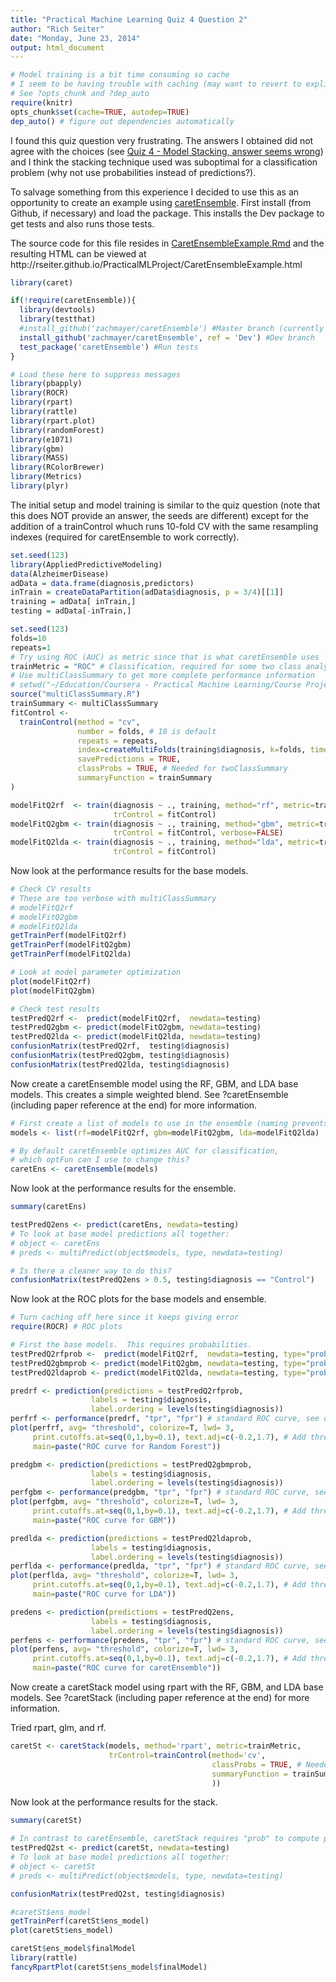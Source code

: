 ```yaml
---
title: "Practical Machine Learning Quiz 4 Question 2"
author: "Rich Seiter"
date: "Monday, June 23, 2014"
output: html_document
---
```


```r
# Model training is a bit time consuming so cache
# I seem to be having trouble with caching (may want to revert to explicit dependencies)
# See ?opts_chunk and ?dep_auto
require(knitr)
opts_chunk$set(cache=TRUE, autodep=TRUE)
dep_auto() # figure out dependencies automatically
```

I found this quiz question very frustrating.  The answers I obtained did not agree with the choices (see [Quiz 4 - Model Stacking, answer seems wrong](https://class.coursera.org/predmachlearn-002/forum/thread?thread_id=137)) and I think the stacking technique used was suboptimal for a classification problem (why not use probabilities instead of predictions?).

To salvage something from this experience I decided to use this as an opportunity to create an example using [caretEnsemble](https://github.com/zachmayer/caretEnsemble).  First install (from Github, if necessary) and load the package.  This installs the Dev package to get tests and also runs those tests.

The source code for this file resides in [CaretEnsembleExample.Rmd](https://github.com/rseiter/PracticalMLProject/blob/master/CaretEnsembleExample.Rmd) and the resulting HTML can be viewed at http://rseiter.github.io/PracticalMLProject/CaretEnsembleExample.html

```r
library(caret)

if(!require(caretEnsemble)){
  library(devtools)
  library(testthat)
  #install_github('zachmayer/caretEnsemble') #Master branch (currently has no tests)
  install_github('zachmayer/caretEnsemble', ref = 'Dev') #Dev branch
  test_package('caretEnsemble') #Run tests
}
```

```r
# Load these here to suppress messages
library(pbapply)
library(ROCR)
library(rpart)
library(rattle)
library(rpart.plot)
library(randomForest)
library(e1071)
library(gbm)
library(MASS)
library(RColorBrewer)
library(Metrics)
library(plyr)
```

The initial setup and model training is similar to the quiz question (note that this does NOT provide an answer, the seeds are different) except for the addition of a trainControl whuch runs 10-fold CV with the same resampling indexes (required for caretEnsemble to work correctly).

```r
set.seed(123)
library(AppliedPredictiveModeling)
data(AlzheimerDisease)
adData = data.frame(diagnosis,predictors)
inTrain = createDataPartition(adData$diagnosis, p = 3/4)[[1]]
training = adData[ inTrain,]
testing = adData[-inTrain,]

set.seed(123)
folds=10
repeats=1
# Try using ROC (AUC) as metric since that is what caretEnsemble uses
trainMetric = "ROC" # Classification, required for some two class analyses
# Use multiClassSummary to get more complete performance information
# setwd("~/Education/Coursera - Practical Machine Learning/Course Project/PracticalMLProject")
source("multiClassSummary.R")
trainSummary <- multiClassSummary
fitControl <-
  trainControl(method = "cv",
               number = folds, # 10 is default
               repeats = repeats,
               index=createMultiFolds(training$diagnosis, k=folds, times=repeats), # For caretEnsemble, make the resampling indexes all the same.
               savePredictions = TRUE,
               classProbs = TRUE, # Needed for twoClassSummary
               summaryFunction = trainSummary
)

modelFitQ2rf  <- train(diagnosis ~ ., training, method="rf", metric=trainMetric,
                       trControl = fitControl)
modelFitQ2gbm <- train(diagnosis ~ ., training, method="gbm", metric=trainMetric,
                       trControl = fitControl, verbose=FALSE)
modelFitQ2lda <- train(diagnosis ~ ., training, method="lda", metric=trainMetric,
                       trControl = fitControl)
```

Now look at the performance results for the base models.

```r
# Check CV results
# These are too verbose with multiClassSummary
# modelFitQ2rf
# modelFitQ2gbm
# modelFitQ2lda
getTrainPerf(modelFitQ2rf)
getTrainPerf(modelFitQ2gbm)
getTrainPerf(modelFitQ2lda)

# Look at model parameter optimization
plot(modelFitQ2rf)
plot(modelFitQ2gbm)

# Check test results
testPredQ2rf <-  predict(modelFitQ2rf,  newdata=testing)
testPredQ2gbm <- predict(modelFitQ2gbm, newdata=testing)
testPredQ2lda <- predict(modelFitQ2lda, newdata=testing)
confusionMatrix(testPredQ2rf,  testing$diagnosis)
confusionMatrix(testPredQ2gbm, testing$diagnosis)
confusionMatrix(testPredQ2lda, testing$diagnosis)
```

Now create a caretEnsemble model using the RF, GBM, and LDA base models.  This creates a simple weighted blend.  See ?caretEnsemble (including paper reference at the end) for more information.

```r
# First create a list of models to use in the ensemble (naming prevents later errors)
models <- list(rf=modelFitQ2rf, gbm=modelFitQ2gbm, lda=modelFitQ2lda)

# By default caretEnsemble optimizes AUC for classification,
# which optFun can I use to change this?
caretEns <- caretEnsemble(models)
```

Now look at the performance results for the ensemble.

```r
summary(caretEns)

testPredQ2ens <- predict(caretEns, newdata=testing)
# To look at base model predictions all together:
# object <- caretEns
# preds <- multiPredict(object$models, type, newdata=testing)

# Is there a cleaner way to do this?
confusionMatrix(testPredQ2ens > 0.5, testing$diagnosis == "Control")
```

Now look at the ROC plots for the base models and ensemble.

```r
# Turn caching off here since it keeps giving error
require(ROCR) # ROC plots

# First the base models.  This requires probabilities.
testPredQ2rfprob <-  predict(modelFitQ2rf,  newdata=testing, type="prob")[2]
testPredQ2gbmprob <- predict(modelFitQ2gbm, newdata=testing, type="prob")[2]
testPredQ2ldaprob <- predict(modelFitQ2lda, newdata=testing, type="prob")[2]

predrf <- prediction(predictions = testPredQ2rfprob,
                  labels = testing$diagnosis,
                  label.ordering = levels(testing$diagnosis))
perfrf <- performance(predrf, "tpr", "fpr") # standard ROC curve, see demo for more
plot(perfrf, avg= "threshold", colorize=T, lwd= 3,
     print.cutoffs.at=seq(0,1,by=0.1), text.adj=c(-0.2,1.7), # Add threshold values
     main=paste("ROC curve for Random Forest"))

predgbm <- prediction(predictions = testPredQ2gbmprob,
                  labels = testing$diagnosis,
                  label.ordering = levels(testing$diagnosis))
perfgbm <- performance(predgbm, "tpr", "fpr") # standard ROC curve, see demo for more
plot(perfgbm, avg= "threshold", colorize=T, lwd= 3,
     print.cutoffs.at=seq(0,1,by=0.1), text.adj=c(-0.2,1.7), # Add threshold values
     main=paste("ROC curve for GBM"))

predlda <- prediction(predictions = testPredQ2ldaprob,
                  labels = testing$diagnosis,
                  label.ordering = levels(testing$diagnosis))
perflda <- performance(predlda, "tpr", "fpr") # standard ROC curve, see demo for more
plot(perflda, avg= "threshold", colorize=T, lwd= 3,
     print.cutoffs.at=seq(0,1,by=0.1), text.adj=c(-0.2,1.7), # Add threshold values
     main=paste("ROC curve for LDA"))

predens <- prediction(predictions = testPredQ2ens,
                  labels = testing$diagnosis,
                  label.ordering = levels(testing$diagnosis))
perfens <- performance(predens, "tpr", "fpr") # standard ROC curve, see demo for more
plot(perfens, avg= "threshold", colorize=T, lwd= 3,
     print.cutoffs.at=seq(0,1,by=0.1), text.adj=c(-0.2,1.7), # Add threshold values
     main=paste("ROC curve for caretEnsemble"))
```

Now create a caretStack model using rpart with the RF, GBM, and LDA base models.  See ?caretStack (including paper reference at the end) for more information.

Tried rpart, glm, and rf.

```r
caretSt <- caretStack(models, method='rpart', metric=trainMetric,
                      trControl=trainControl(method='cv',
                                             classProbs = TRUE, # Needed for twoClassSummary
                                             summaryFunction = trainSummary
                                             ))
```

Now look at the performance results for the stack.

```r
summary(caretSt)

# In contrast to caretEnsemble, caretStack requires "prob" to compute probabilities
testPredQ2st <- predict(caretSt, newdata=testing)
# To look at base model predictions all together:
# object <- caretSt
# preds <- multiPredict(object$models, type, newdata=testing)

confusionMatrix(testPredQ2st, testing$diagnosis)

#caretSt$ens_model
getTrainPerf(caretSt$ens_model)
plot(caretSt$ens_model)

caretSt$ens_model$finalModel
library(rattle)
fancyRpartPlot(caretSt$ens_model$finalModel)
```
